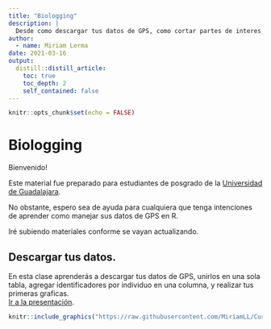 ```yaml
---
title: "Biologging"
description: |
  Desde como descargar tus datos de GPS, como cortar partes de interes, hasta hacer tus primeros graficos con datos de tracking y exportarlos. 
author:
  - name: Miriam Lerma
date: 2021-03-16
output:
  distill::distill_article:
    toc: true
    toc_depth: 2
    self_contained: false
---
```


```r
knitr::opts_chunk$set(echo = FALSE)
```

# Biologging

Bienvenido!  

Este material fue preparado para estudiantes de posgrado de la [Universidad de Guadalajara](http://www.cucsur.udg.mx/maestria-en-ecologia-y-manejo-de-recursos-costeros-y-marinos).

No obstante, espero sea de ayuda para cualquiera que tenga intenciones de aprender como manejar sus datos de GPS en R.

Iré subiendo materiales conforme se vayan actualizando.

## Descargar tus datos.
En esta clase aprenderás a descargar tus datos de GPS, unirlos en una sola tabla, agregar identificadores por individuo en una columna, y realizar tus primeras graficas. <br>[Ir a la presentación](https://miriamll.github.io/Curso_tracking/Parte1).  

```r
knitr::include_graphics("https://raw.githubusercontent.com/MiriamLL/Curso_tracking/main/03Figuras/Descargar.png")
```


